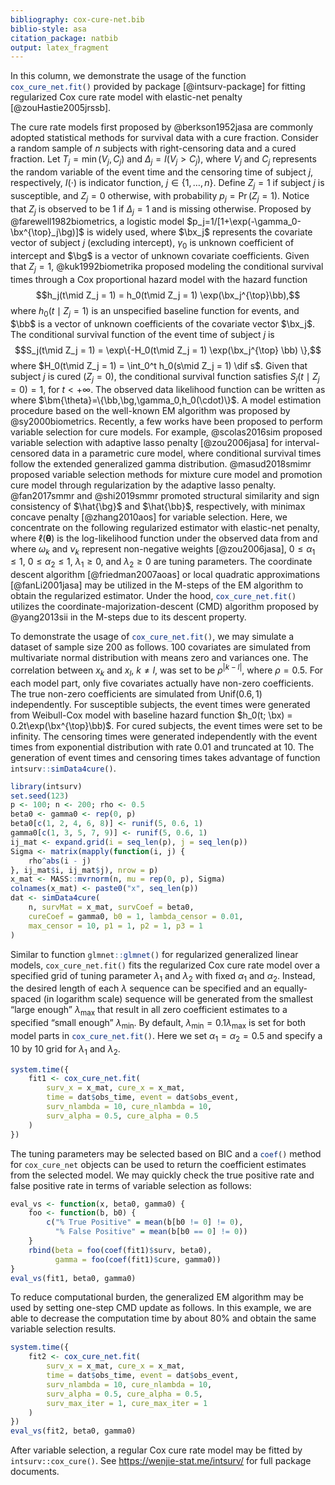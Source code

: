```yaml
---
bibliography: cox-cure-net.bib
biblio-style: asa
citation_package: natbib
output: latex_fragment
---
```


In this column, we demonstrate the usage of the function
`cox_cure_net.fit()`{.R} provided by \proglang{R} package \pkg{intsurv}
[@intsurv-package] for fitting regularized Cox cure rate model with elastic-net
penalty [@zouHastie2005jrssb].


The cure rate models first proposed by @berkson1952jasa are commonly adopted
statistical methods for survival data with a cure fraction.
Consider a random sample of $n$ subjects with right-censoring data and a cured
fraction.  Let $T_j=\min(V_j, C_j)$ and $\Delta_j=I(V_j > C_j)$, where $V_j$ and
$C_j$ represents the random variable of the event time and the censoring time of
subject $j$, respectively, $I(\cdot)$ is indicator function,
$j\in\{1,\ldots,n\}$. Define $Z_j = 1$ if subject $j$ is susceptible,
and $Z_j = 0$ otherwise, with probability $p_j = \Pr(Z_j = 1)$.  Notice
that $Z_j$ is observed to be 1 if $\Delta_j=1$ and is missing otherwise.
Proposed by @farewell1982biometrics, a logistic model
$p_j=1/[1+\exp(-\gamma_0-\bx^{\top}_j\bg)]$ is widely used,
where $\bx_j$ represents the covariate vector of subject $j$ (excluding
intercept), $\gamma_0$ is unknown coefficient of intercept and
$\bg$ is a vector of unknown covariate coefficients.
Given that $Z_j = 1$, @kuk1992biometrika proposed modeling the conditional
survival times through a Cox proportional hazard model <!-- [@cox1972jrssb] -->
with the hazard function
$$h_j(t\mid Z_j = 1) = h_0(t\mid Z_j = 1) \exp(\bx_j^{\top}\bb),$$
where $h_0(t\mid Z_j = 1)$ is an unspecified baseline function for
events, and $\bb$ is a vector of unknown coefficients of the covariate vector
$\bx_j$.  The conditional survival function of the event time of subject $j$ is
$$S_j(t\mid Z_j = 1) = \exp\{-H_0(t\mid Z_j = 1) \exp(\bx_j^{\top} \bb) \},$$
where $H_0(t\mid Z_j = 1) = \int_0^t h_0(s\mid Z_j = 1) \dif s$.  Given that
subject $j$ is cured ($Z_j = 0$), the conditional survival function satisfies
$S_j(t\mid Z_j=0) = 1$, for $t<+\infty$.  The observed data likelihood function
can be written as
\begin{align}\label{eqn:mod}
L(\bm{\theta}) = \prod_{j=1}^n
& \left\{ p_j h_j(t_j\mid Z_j=1) S_j(t_j\mid Z_j=1) \right\}^{\delta_j}\nonumber\\
& \left\{(1 - p_j) + p_j S_j(t_j \mid Z_j = 1)\right\}^{1-\delta_j},
\end{align}
where $\bm{\theta}=\{\bb,\bg,\gamma_0,h_0(\cdot)\}$.
A model estimation procedure based on the well-known EM
algorithm <!-- [@dempster1977jrssb] --> was proposed by @sy2000biometrics.
Recently, a few works have been proposed to perform variable selection for cure
models.  For example, @scolas2016sim proposed variable selection with adaptive
lasso penalty [@zou2006jasa] for interval-censored data in a parametric cure
model, where conditional survival times follow the extended generalized gamma
distribution.  @masud2018smimr proposed variable selection methods for mixture
cure model and promotion cure model through regularization by the adaptive lasso
penalty.  @fan2017smmr and @shi2019smmr promoted structural similarity and sign
consistency of $\hat{\bg}$ and $\hat{\bb}$, respectively, with minimax concave
penalty [@zhang2010aos] for variable selection.
Here, we concentrate on the following regularized estimator
with elastic-net penalty,
\begin{align}
  \hat{\bm{\theta}} = \arg\min_{\bm{\theta}} -\frac{1}{n}
  \ell(\bm{\theta})
  + P_{1}(\bb; \alpha_1, \lambda_1) + P_{2}(\bg; \alpha_2, \lambda_2),
\end{align}
where $\ell(\bm{\theta})$ is the log-likelihood
function under the observed data from \eqref{eqn:mod} and
\begin{align*}
  P_{1}(\bb; \alpha_1, \lambda_1)
  & = \lambda_1 \left( \alpha_1 \sum_{k=1}^{p} \omega_k \lvert \beta_k \rvert +
  \frac{1 - \alpha_1}{2} \sum_{k=1}^{p} \beta_k^2\right),\\
  P_{2}(\bg; \alpha_2, \lambda_2)
  & = \lambda_2 \left( \alpha_2 \sum_{k=1}^{p} \nu_k \lvert \gamma_k \rvert +
  \frac{1 - \alpha_2}{2} \sum_{k=1}^{p} \gamma_k^2 \right),
\end{align*}
where $\omega_k$ and $\nu_k$ represent non-negative weights [@zou2006jasa],
$0\le\alpha_1\le1$, $0\le\alpha_2\le1$, $\lambda_1\ge0$, and $\lambda_2\ge0$
are tuning parameters.
The coordinate descent algorithm [@friedman2007aoas] or local quadratic
approximations [@fanLi2001jasa] may be utilized in the M-steps of the EM
algorithm to obtain the regularized estimator.  Under the hood,
`cox_cure_net.fit()`{.R} utilizes the coordinate-majorization-descent (CMD)
algorithm proposed by @yang2013sii in the M-steps due to its descent property.


To demonstrate the usage of `cox_cure_net.fit()`{.R}, we may simulate a dataset
of sample size 200 as follows. 100 covariates are simulated from multivariate
normal distribution with means zero and variances one.  The correlation between
$x_k$ and $x_l$, $k\neq l$, was set to be $\rho^{\lvert k - l \rvert}$, where
$\rho = 0.5$.  For each model part, only five covariates actually have non-zero
coefficients.  The true non-zero coefficients are simulated from
$\mathrm{Unif}(0.6, 1)$ independently.  For susceptible subjects, the event
times were generated from Weibull-Cox model with baseline hazard function
$h_0(t; \bx) = 0.2t\exp(\bx^{\top}\bb)$.  For cured subjects, the event times
were set to be infinity.  The censoring times were generated independently with
the event times from exponential distribution with rate 0.01 and truncated at
10.  The generation of event times and censoring times takes advantage of
function `intsurv::simData4cure()`{.R}.

```r
library(intsurv)
set.seed(123)
p <- 100; n <- 200; rho <- 0.5
beta0 <- gamma0 <- rep(0, p)
beta0[c(1, 2, 4, 6, 8)] <- runif(5, 0.6, 1)
gamma0[c(1, 3, 5, 7, 9)] <- runif(5, 0.6, 1)
ij_mat <- expand.grid(i = seq_len(p), j = seq_len(p))
Sigma <- matrix(mapply(function(i, j) {
    rho^abs(i - j)
}, ij_mat$i, ij_mat$j), nrow = p)
x_mat <- MASS::mvrnorm(n, mu = rep(0, p), Sigma)
colnames(x_mat) <- paste0("x", seq_len(p))
dat <- simData4cure(
    n, survMat = x_mat, survCoef = beta0,
    cureCoef = gamma0, b0 = 1, lambda_censor = 0.01,
    max_censor = 10, p1 = 1, p2 = 1, p3 = 1
)
```

Similar to function `glmnet::glmnet()`{.R} for regularized generalized linear
models, `cox_cure_net.fit()` fits the regularized Cox cure rate model over a
specified grid of tuning parameter $\lambda_1$ and $\lambda_2$ with fixed
$\alpha_1$ and $\alpha_2$.  Instead, the desired length of each $\lambda$
sequence can be specified and an equally-spaced (in logarithm scale) sequence
will be generated from the smallest "large enough" $\lambda_{\max}$ that result
in all zero coefficient estimates to a specified "small enough"
$\lambda_{\min}$.  By default, $\lambda_{\min}=0.1\lambda_{\max}$ is set for
both model parts in `cox_cure_net.fit()`{.R}.  Here we set $\alpha_1 = \alpha_2
= 0.5$ and specify a 10 by 10 grid for $\lambda_1$ and $\lambda_2$.


```r
system.time({
    fit1 <- cox_cure_net.fit(
        surv_x = x_mat, cure_x = x_mat,
        time = dat$obs_time, event = dat$obs_event,
        surv_nlambda = 10, cure_nlambda = 10,
        surv_alpha = 0.5, cure_alpha = 0.5
    )
})
```

The tuning parameters may be selected based on BIC and a `coef()`{.R} method for
`cox_cure_net`{.R} objects can be used to return the coefficient estimates from
the selected model.  We may quickly check the true positive rate and false
positive rate in terms of variable selection as follows:

```r
eval_vs <- function(x, beta0, gamma0) {
    foo <- function(b, b0) {
        c("% True Positive" = mean(b[b0 != 0] != 0),
          "% False Positive" = mean(b[b0 == 0] != 0))
    }
    rbind(beta = foo(coef(fit1)$surv, beta0),
          gamma = foo(coef(fit1)$cure, gamma0))
}
eval_vs(fit1, beta0, gamma0)
```

To reduce computational burden, the generalized EM algorithm may be used by
setting one-step CMD update as follows.  In this example, we are able to decrease
the computation time by about 80% and obtain the same variable selection
results.

```r
system.time({
    fit2 <- cox_cure_net.fit(
        surv_x = x_mat, cure_x = x_mat,
        time = dat$obs_time, event = dat$obs_event,
        surv_nlambda = 10, cure_nlambda = 10,
        surv_alpha = 0.5, cure_alpha = 0.5,
        surv_max_iter = 1, cure_max_iter = 1
    )
})
eval_vs(fit2, beta0, gamma0)
```

After variable selection, a regular Cox cure rate model may be fitted by
`intsurv::cox_cure()`.  See <https://wenjie-stat.me/intsurv/> for full package
documents.


<!-- do not remove the following lines for reference -->
\section*{Reference}
\setlength{\parindent}{0em}
\setlength{\parskip}{0.15em}
